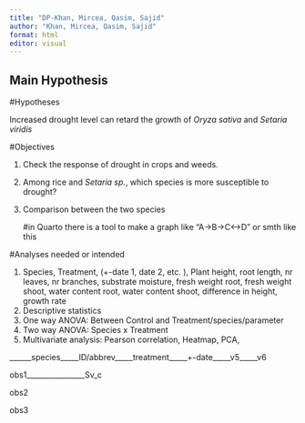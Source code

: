 ---
title: "DP-Khan, Mircea, Qasim, Sajid"
author: "Khan, Mircea, Qasim, Sajid"
format: html
editor: visual
---

## Main Hypothesis

#Hypotheses

Increased drought level can retard the growth of *Oryza sativa* and *Setaria viridis*

#Objectives

1.  Check the response of drought in crops and weeds.

2.  Among rice and *Setaria sp.*, which species is more susceptible to drought?

3.  Comparison between the two species

    #in Quarto there is a tool to make a graph like "A-\>B-\>C\<-\>D" or smth like this

#Analyses needed or intended

1.  Species, Treatment, (+-date 1, date 2, etc. ), Plant height, root length, nr leaves, nr branches, substrate moisture, fresh weight root, fresh weight shoot, water content root, water content shoot, difference in height, growth rate
2.  Descriptive statistics
3.  One way ANOVA: Between Control and Treatment/species/parameter
4.  Two way ANOVA: Species x Treatment
5.  Multivariate analysis: Pearson correlation, Heatmap, PCA,

\_\_\_\_\_\_species\_\_\_\_\_ID/abbrev\_\_\_\_\_treatment\_\_\_\_\_+-date\_\_\_\_\_v5\_\_\_\_\_v6

obs1\_\_\_\_\_\_\_\_\_\_\_\_\_\_\_\_Sv_c

obs2

obs3
